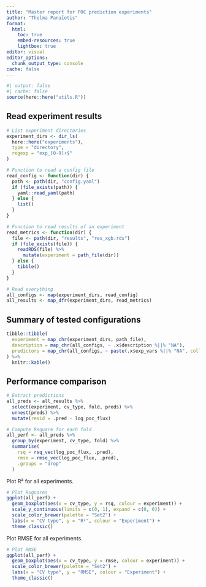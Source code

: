```yaml
---
title: "Master report for POC prediction experiments"
author: "Thelma Panaïotis"
format:
  html:
    toc: true
    embed-resources: true
    lightbox: true
editor: visual
editor_options: 
  chunk_output_type: console
cache: false
---
```


```r
#| output: false
#| cache: false
source(here::here("utils.R"))
```

## Read experiment results

```r
# List experiment directories
experiment_dirs <- dir_ls(
  here::here("experiments"),
  type = "directory", 
  regexp = "exp_[0-9]+$"
)

# Function to read a config file
read_config <- function(dir) {
  path <- path(dir, "config.yaml")
  if (file_exists(path)) {
    yaml::read_yaml(path)
  } else {
    list()
  }
}

# Function to read results of an experiment
read_metrics <- function(dir) {
  file <- path(dir, "results", "res_xgb.rds")
  if (file_exists(file)) {
    readRDS(file) %>%
      mutate(experiment = path_file(dir))
  } else {
    tibble()
  }
}

# Read everything
all_configs <- map(experiment_dirs, read_config)
all_results <- map_dfr(experiment_dirs, read_metrics)
```

## Summary of tested configurations

```r
tibble::tibble(
  experiment = map_chr(experiment_dirs, path_file),
  description = map_chr(all_configs, ~ .x$description %||% "NA"),
  predictors = map_chr(all_configs, ~ paste(.x$exp_vars %||% "NA", collapse = ", "))
) %>%
  knitr::kable()
```

## Performance comparison

```r
# Extract predictions
all_preds <- all_results %>% 
  select(experiment, cv_type, fold, preds) %>% 
  unnest(preds) %>% 
  mutate(resid = .pred - log_poc_flux)

# Compute Rsquare for each fold
all_perf <- all_preds %>%
  group_by(experiment, cv_type, fold) %>%
  summarise(
    rsq = rsq_vec(log_poc_flux, .pred),
    rmse = rmse_vec(log_poc_flux, .pred),
    .groups = "drop"
  )
```

Plot R² for all experiments.

```r
# Plot Rsquares
ggplot(all_perf) +
  geom_boxplot(aes(x = cv_type, y = rsq, colour = experiment)) +
  scale_y_continuous(limits = c(0, 1), expand = c(0, 0)) +
  scale_color_brewer(palette = "Set2") +
  labs(x = "CV type", y = "R²", colour = "Experiment") +
  theme_classic()
```

Plot RMSE for all experiments.

```r
# Plot RMSE
ggplot(all_perf) +
  geom_boxplot(aes(x = cv_type, y = rmse, colour = experiment)) +
  scale_color_brewer(palette = "Set2") +
  labs(x = "CV type", y = "RMSE", colour = "Experiment") +
  theme_classic()
```
